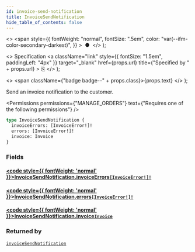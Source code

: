 ```yaml
---
id: invoice-send-notification
title: InvoiceSendNotification
hide_table_of_contents: false
---
```


  <>
    <span
      style={{
        fontWeight: "normal",
        fontSize: ".5em",
        color: "var(--ifm-color-secondary-darkest)",
      }}
    >
      &nbsp;●&nbsp;
    </span>
  </>
);

  <>
    Specification
    <a
      className="link"
      style={{ fontSize: "1.5em", paddingLeft: "4px" }}
      target="\_blank"
      href={props.url}
      title={"Specified by " + props.url}
    >
      ⎘
    </a>
  </>
);

  <>
    <span className={"badge badge--" + props.class}>{props.text}</span>
  </>
);

Send an invoice notification to the customer.

<Permissions
  permissions={"MANAGE_ORDERS"}
  text={"Requires one of the following permissions"}
/>

```graphql
type InvoiceSendNotification {
  invoiceErrors: [InvoiceError!]!
  errors: [InvoiceError!]!
  invoice: Invoice
}
```

### Fields

#### [<code style={{ fontWeight: 'normal' }}>InvoiceSendNotification.<b>invoiceErrors</b></code>](#)<Bullet />[`[InvoiceError!]!`](../../../api-reference/orders/objects/invoice-error) <Badge class="secondary" text="non-null"/> <Badge class="secondary" text="object"/> <Badge class="secondary" text="orders"/>

>

#### [<code style={{ fontWeight: 'normal' }}>InvoiceSendNotification.<b>errors</b></code>](#)<Bullet />[`[InvoiceError!]!`](../../../api-reference/orders/objects/invoice-error) <Badge class="secondary" text="non-null"/> <Badge class="secondary" text="object"/> <Badge class="secondary" text="orders"/>

>

#### [<code style={{ fontWeight: 'normal' }}>InvoiceSendNotification.<b>invoice</b></code>](#)<Bullet />[`Invoice`](../../../api-reference/orders/objects/invoice) <Badge class="secondary" text="object"/> <Badge class="secondary" text="orders"/>

>

### Returned by

[`invoiceSendNotification`](../../../api-reference/orders/mutations/invoice-send-notification) <Badge class="secondary" text="mutation"/>

